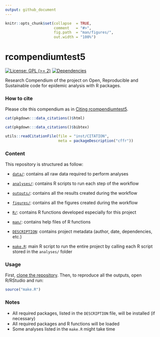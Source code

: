 ```yaml
---
output: github_document
---
```


<!-- README.md is generated from README.Rmd. Please edit that file -->


```r
knitr::opts_chunk$set(collapse  = TRUE,
                      comment   = "#>",
                      fig.path  = "man/figures/",
                      out.width = "100%")
```



# rcompendiumtest5


<!-- badges: start -->
[![License: GPL (>= 2)](https://img.shields.io/badge/License-GPL%20%28%3E%3D%202%29-blue.svg)](https://choosealicense.com/licenses/gpl-2.0/)
[![Dependencies](https://img.shields.io/badge/dependencies-2/95-green?style=flat)](#)
<!-- badges: end -->


Research Compendium of the project on Open, Reproducible and Sustainable code for epidemic analysis with R packages.



### How to cite

Please cite this compendium as in [Citing rcompendiumtest5](https://avallecam.github.io/rcompendiumtest5/authors.html#citation).

```r
cat(pkgdown:::data_citations()$html)
```

```r
cat(pkgdown:::data_citations()$bibtex)
```

```r
utils::readCitationFile(file = "inst/CITATION",
                    	meta = packageDescription("cffr"))
```


### Content

This repository is structured as follow:

- [`data/`](https://github.com/avallecam/rcompendiumtest5/tree/master/data):
contains all raw data required to perform analyses

- [`analyses/`](https://github.com/avallecam/rcompendiumtest5/tree/main/analyses/):
contains R scripts to run each step of the workflow

- [`outputs/`](https://github.com/avallecam/rcompendiumtest5/tree/main/outputs):
contains all the results created during the workflow

- [`figures/`](https://github.com/avallecam/rcompendiumtest5/tree/main/figures):
contains all the figures created during the workflow

- [`R/`](https://github.com/avallecam/rcompendiumtest5/tree/main/R):
contains R functions developed especially for this project

- [`man/`](https://github.com/avallecam/rcompendiumtest5/tree/main/man):
contains help files of R functions

- [`DESCRIPTION`](https://github.com/avallecam/rcompendiumtest5/tree/main/DESCRIPTION):
contains project metadata (author, date, dependencies, etc.)

- [`make.R`](https://github.com/avallecam/rcompendiumtest5/tree/main/make.R):
main R script to run the entire project by calling each R script stored in the `analyses/` folder



### Usage

First, [clone the repository](https://www.epirhandbook.com/en/version-control-and-collaboration-with-git-and-github.html?q=clone#clone-from-a-github-repository). Then, to reproduce all the outputs, open R/RStudio and run:

```r
source("make.R")
```



### Notes

- All required packages, listed in the `DESCRIPTION` file, will be installed (if necessary)
- All required packages and R functions will be loaded
- Some analyses listed in the `make.R` might take time
